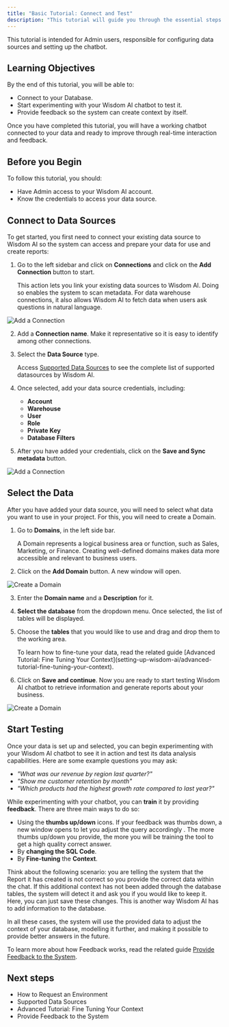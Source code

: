 ```yaml
---
title: "Basic Tutorial: Connect and Test"
description: "This tutorial will guide you through the essential steps to connect your data source to the Wisdom AI platform and begin testing your chatbot capabilities."
---
```


This tutorial is intended for Admin users, responsible for configuring data sources and setting up the chatbot.

## Learning Objectives

By the end of this tutorial, you will be able to:

- Connect to your Database.
- Start experimenting with your Wisdom AI chatbot to test it.
- Provide feedback so the system can create context by itself.

Once you have completed this tutorial, you will have a working chatbot connected to your data and ready to improve through real-time interaction and feedback.

## Before you Begin

To follow this tutorial, you should:

- Have Admin access to your Wisdom AI account.
- Know the credentials to access your data source.

## Connect to Data Sources

To get started, you first need to connect your existing data source to Wisdom AI so the system can access and prepare your data for use and create reports:

1. Go to the left sidebar and click on **Connections** and click on the **Add Connection** button to start.

   <Note>
     This action lets you link your existing data sources to Wisdom AI. Doing so enables the system to scan metadata. For data warehouse connections, it also allows Wisdom AI to fetch data when users ask questions in natural language.
   </Note>

![Add a Connection](images/add-connection.png)

2. Add a **Connection name**. Make it representative so it is easy to identify among other connections.
3. Select the **Data Source** type.

   <Info>
     Access <u>Supported Data Sources</u> to see the complete list of supported datasources by Wisdom AI.
   </Info>

4. Once selected, add your data source credentials, including:
   - **Account**
   - **Warehouse**
   - **User**
   - **Role**
   - **Private Key**
   - **Database Filters**

5. After you have added your credentials, click on the **Save and Sync metadata** button.

![Add a Connection](images/add-connection-2-5.png)

## Select the Data

After you have added your data source, you will need to select what data you want to use in your project. For this, you will need to create a Domain.

1. Go to **Domains**, in the left side bar.

   <Note>
     A Domain represents a logical business area or function, such as Sales, Marketing, or Finance. Creating well-defined domains makes data more accessible and relevant to business users.
   </Note>

2. Click on the **Add Domain** button. A new window will open.

![Create a Domain](images/create-domain.png)

3. Enter the **Domain name** and a **Description** for it.
4. **Select the database** from the dropdown menu. Once selected, the list of tables will be displayed.
5. Choose the **tables** that you would like to use and drag and drop them to the working area.

   <Note>
     To learn how to fine-tune your data, read the related guide [Advanced Tutorial: Fine Tuning Your Context](setting-up-wisdom-ai/advanced-tutorial-fine-tuning-your-context).
   </Note>

6. Click on **Save and continue**. Now you are ready to start testing Wisdom AI chatbot to retrieve information and generate reports about your business.

![Create a Domain](images/create-domain6.png)

## Start Testing

Once your data is set up and selected, you can begin experimenting with your Wisdom AI chatbot to see it in action and test its data analysis capabilities. Here are some example questions you may ask:

- _"What was our revenue by region last quarter?"_
- _"Show me customer retention by month"_
- _"Which products had the highest growth rate compared to last year?"_

While experimenting with your chatbot, you can **train** it by providing **feedback**. There are three main ways to do so:

- Using the **thumbs up/down** icons. If your feedback was thumbs down, a new window opens to let you adjust the query accordingly . The more thumbs up/down you provide, the more you will be training the tool to get a high quality correct answer.
- By **changing the SQL Code**.
- By **Fine-tuning** the **Context**.

<Info>
  Think about the following scenario: you are telling the system that the Report it has created is not correct so you provide the correct data within the chat. If this additional context has not been added through the database tables, the system will detect it and ask you if you would like to keep it. Here, you can just save these changes. This is another way Wisdom AI has to add information to the database.
</Info>

In all these cases, the system will use the provided data to adjust the context of your database, modelling it further, and making it possible to provide better answers in the future.

To learn more about how Feedback works, read the related guide [Provide Feedback to the System](/setting-up-wisdom-ai/provide-feedback-to-the-system).

## Next steps

- How to Request an Environment
- Supported Data Sources
- Advanced Tutorial: Fine Tuning Your Context
- Provide Feedback to the System
